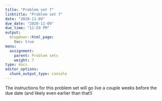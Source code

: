 ```yaml
---
title: "Problem set 7"
linktitle: "Problem set 7"
date: "2020-11-09"
due_date: "2020-11-09"
due_time: "11:59 PM"
output:
  blogdown::html_page:
    toc: true
menu:
  assignment:
    parent: Problem sets
    weight: 7
type: docs
editor_options: 
  chunk_output_type: console
---
```


The instructions for this problem set will go live a couple weeks before the due date (and likely even earlier than that!)
